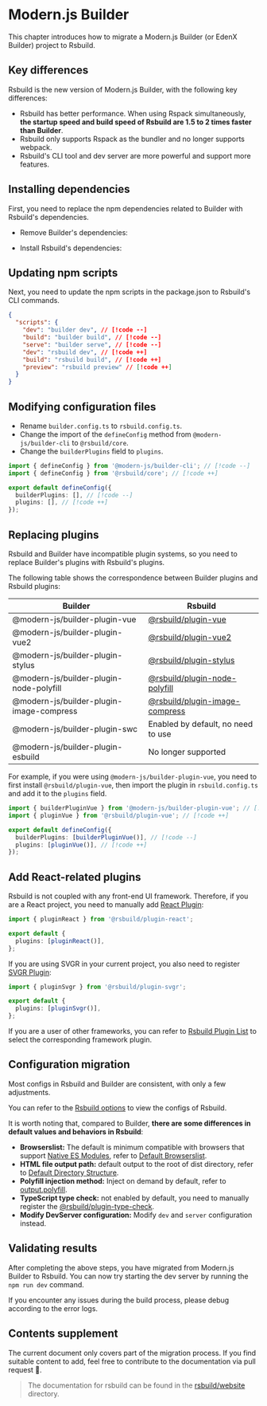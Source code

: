# Modern.js Builder

This chapter introduces how to migrate a Modern.js Builder (or EdenX Builder) project to Rsbuild.

## Key differences

Rsbuild is the new version of Modern.js Builder, with the following key differences:

- Rsbuild has better performance. When using Rspack simultaneously, **the startup speed and build speed of Rsbuild are 1.5 to 2 times faster than Builder**.
- Rsbuild only supports Rspack as the bundler and no longer supports webpack.
- Rsbuild's CLI tool and dev server are more powerful and support more features.

## Installing dependencies

First, you need to replace the npm dependencies related to Builder with Rsbuild's dependencies.


- Remove Builder's dependencies:

<PackageManagerTabs command="remove @modern-js/builder-cli @modern-js/builder-webpack-provider @modern-js/builder-rspack-provider" />

- Install Rsbuild's dependencies:

<PackageManagerTabs command="add @rsbuild/core -D" />

## Updating npm scripts

Next, you need to update the npm scripts in the package.json to Rsbuild's CLI commands.

```json title="package.json"
{
  "scripts": {
    "dev": "builder dev", // [!code --]
    "build": "builder build", // [!code --]
    "serve": "builder serve", // [!code --]
    "dev": "rsbuild dev", // [!code ++]
    "build": "rsbuild build", // [!code ++]
    "preview": "rsbuild preview" // [!code ++]
  }
}
```

## Modifying configuration files

- Rename `builder.config.ts` to `rsbuild.config.ts`.
- Change the import of the `defineConfig` method from `@modern-js/builder-cli` to `@rsbuild/core`.
- Change the `builderPlugins` field to `plugins`.

```ts title="rsbuild.config.ts"
import { defineConfig } from '@modern-js/builder-cli'; // [!code --]
import { defineConfig } from '@rsbuild/core'; // [!code ++]

export default defineConfig({
  builderPlugins: [], // [!code --]
  plugins: [], // [!code ++]
});
```

## Replacing plugins

Rsbuild and Builder have incompatible plugin systems, so you need to replace Builder's plugins with Rsbuild's plugins.

The following table shows the correspondence between Builder plugins and Rsbuild plugins:

| Builder                                  | Rsbuild                                                                                           |
| ---------------------------------------- | ------------------------------------------------------------------------------------------------- |
| @modern-js/builder-plugin-vue            | [@rsbuild/plugin-vue](/plugins/list/plugin-vue)                                                   |
| @modern-js/builder-plugin-vue2           | [@rsbuild/plugin-vue2](https://github.com/rspack-contrib/rsbuild-plugin-vue2)                     |
| @modern-js/builder-plugin-stylus         | [@rsbuild/plugin-stylus](/plugins/list/plugin-stylus)                                             |
| @modern-js/builder-plugin-node-polyfill  | [@rsbuild/plugin-node-polyfill](https://github.com/rspack-contrib/rsbuild-plugin-node-polyfill)   |
| @modern-js/builder-plugin-image-compress | [@rsbuild/plugin-image-compress](https://github.com/rspack-contrib/rsbuild-plugin-image-compress) |
| @modern-js/builder-plugin-swc            | Enabled by default, no need to use                                                                |
| @modern-js/builder-plugin-esbuild        | No longer supported                                                                               |

For example, if you were using `@modern-js/builder-plugin-vue`, you need to first install `@rsbuild/plugin-vue`, then import the plugin in `rsbuild.config.ts` and add it to the `plugins` field.

```ts title="rsbuild.config.ts"
import { builderPluginVue } from '@modern-js/builder-plugin-vue'; // [!code --]
import { pluginVue } from '@rsbuild/plugin-vue'; // [!code ++]

export default defineConfig({
  builderPlugins: [builderPluginVue()], // [!code --]
  plugins: [pluginVue()], // [!code ++]
});
```

## Add React-related plugins

Rsbuild is not coupled with any front-end UI framework. Therefore, if you are a React project, you need to manually add [React Plugin](/plugins/list/plugin-react):

```ts title="rsbuild.config.ts"
import { pluginReact } from '@rsbuild/plugin-react';

export default {
  plugins: [pluginReact()],
};
```

If you are using SVGR in your current project, you also need to register [SVGR Plugin](/plugins/list/plugin-svgr):

```ts title="rsbuild.config.ts"
import { pluginSvgr } from '@rsbuild/plugin-svgr';

export default {
  plugins: [pluginSvgr()],
};
```

If you are a user of other frameworks, you can refer to [Rsbuild Plugin List](/plugins/list/index) to select the corresponding framework plugin.

## Configuration migration

Most configs in Rsbuild and Builder are consistent, with only a few adjustments.

You can refer to the [Rsbuild options](/config/index) to view the configs of Rsbuild.

It is worth noting that, compared to Builder, **there are some differences in default values and behaviors in Rsbuild**:

- **Browserslist:** The default is minimum compatible with browsers that support [Native ES Modules](https://developer.mozilla.org/en-US/docs/Web/JavaScript/Guide/Modules), refer to [Default Browserslist](/guide/advanced/browserslist#default-browserslist).
- **HTML file output path:** default output to the root of dist directory, refer to [Default Directory Structure](/guide/basic/output-files#default-directory-structure).
- **Polyfill injection method:** Inject on demand by default, refer to [output.polyfill](/config/output/polyfill).
- **TypeScript type check:** not enabled by default, you need to manually register the [@rsbuild/plugin-type-check](https://github.com/rspack-contrib/rsbuild-plugin-type-check).
- **Modify DevServer configuration:** Modify `dev` and `server` configuration instead.

## Validating results

After completing the above steps, you have migrated from Modern.js Builder to Rsbuild. You can now try starting the dev server by running the `npm run dev` command.

If you encounter any issues during the build process, please debug according to the error logs.

## Contents supplement

The current document only covers part of the migration process. If you find suitable content to add, feel free to contribute to the documentation via pull request 🤝.

> The documentation for rsbuild can be found in the [rsbuild/website](https://github.com/web-infra-dev/rsbuild/tree/main/website) directory.
